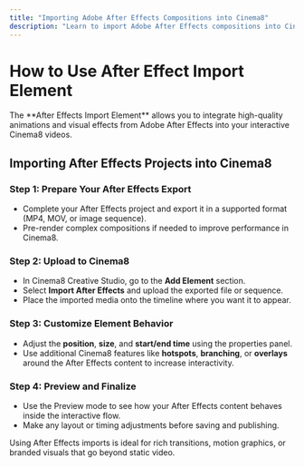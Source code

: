 ---
title: "Importing Adobe After Effects Compositions into Cinema8"
description: "Learn to import Adobe After Effects compositions into Cinema8 for high-quality animations within your interactive video. Visit Cinema8."
---


# How to Use After Effect Import Element

<Callout type="info">
The **After Effects Import Element** allows you to integrate high-quality animations and visual effects from Adobe After Effects into your interactive Cinema8 videos.
</Callout>

## Importing After Effects Projects into Cinema8

<Steps>

### Step 1: Prepare Your After Effects Export

- Complete your After Effects project and export it in a supported format (MP4, MOV, or image sequence).
- Pre-render complex compositions if needed to improve performance in Cinema8.

### Step 2: Upload to Cinema8

- In Cinema8 Creative Studio, go to the **Add Element** section.
- Select **Import After Effects** and upload the exported file or sequence.
- Place the imported media onto the timeline where you want it to appear.

### Step 3: Customize Element Behavior

- Adjust the **position**, **size**, and **start/end time** using the properties panel.
- Use additional Cinema8 features like **hotspots**, **branching**, or **overlays** around the After Effects content to increase interactivity.

### Step 4: Preview and Finalize

- Use the Preview mode to see how your After Effects content behaves inside the interactive flow.
- Make any layout or timing adjustments before saving and publishing.

</Steps>

<Callout type="default">
Using After Effects imports is ideal for rich transitions, motion graphics, or branded visuals that go beyond static video.
</Callout>
